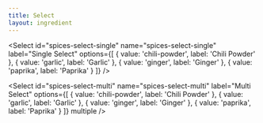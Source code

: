 ```yaml
---
title: Select
layout: ingredient
---
```



<Form>

<FormRow>

<Select id="spices-select-single" name="spices-select-single" label="Single Select" options={[
  {
    value: 'chili-powder',
    label: 'Chili Powder'
  },
  {
    value: 'garlic',
    label: 'Garlic'
  },
  {
    value: 'ginger',
    label: 'Ginger'
  },
  {
    value: 'paprika',
    label: 'Paprika'
  }
]} />

</FormRow>

<FormRow>

<Select id="spices-select-multi" name="spices-select-multi" label="Multi Select" options={[
  {
    value: 'chili-powder',
    label: 'Chili Powder'
  },
  {
    value: 'garlic',
    label: 'Garlic'
  },
  {
    value: 'ginger',
    label: 'Ginger'
  },
  {
    value: 'paprika',
    label: 'Paprika'
  }
]} multiple />

</FormRow>

</Form>